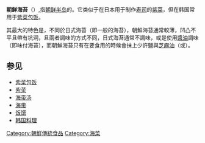 {{TA
|1=zh-cn:朝鲜海苔; zh-tw:朝鮮海苔; zh-hk:韓式紫菜
|2=zh-cn:海苔; zh-tw:海苔; zh-hk:紫菜}}

{{unreferenced|time=2015-05-14T16:11:52+00:00}}
{{infobox Korean name
|img=Korean laver-Gim-01.jpg
|caption=烤紫菜
|hangul=[[wikt:김|김]]
|rr=Gim|mr=Kim|yr=Kim|nr=Gim
|}}

'''朝鲜海苔'''（{{lang-ko|김}}）,指[[朝鲜半岛|朝鲜半岛]]的{{link-en|紫菜属|Porphyra}}{{link-en|食用海藻|Edible seaweed}}。它类似于在日本用于制作[[寿司|寿司]]的[[紫菜|紫菜]]，但在韩国常用于[[紫菜包饭|紫菜包饭]]。

其最大的特色是，不同於日式海苔（即一般的海苔），朝鮮海苔通常較薄，凹凸不平且帶有坑洞，且兩者調味的方式不同，日式海苔通常不調味，或是使用[[醬油|醬油]]調味（即味付海苔），而朝鮮海苔只有在要食用的時候會抹上少許鹽與[[芝麻油|芝麻油]]（或{{tsl|en|perilla oil|紫苏籽油}}）。

==参见==
* [[紫菜包饭|紫菜包饭]]
* [[紫菜|紫菜]]
* [[海带汤|海带汤]]
* [[海带|海带]]
* [[饭馔|饭馔]]
* [[韩国料理|韩国料理]]

{{food-stub}}

[[Category:朝鮮傳統食品|Category:朝鮮傳統食品]]
[[Category:海菜|Category:海菜]]